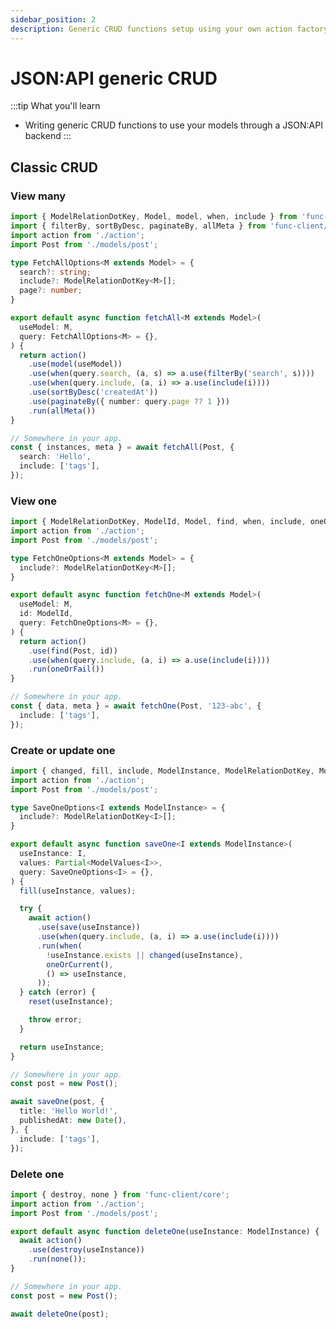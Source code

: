 ```yaml
---
sidebar_position: 2
description: Generic CRUD functions setup using your own action factory.
---
```


# JSON:API generic CRUD

:::tip What you'll learn
- Writing generic CRUD functions to use your models through a JSON:API backend
:::

## Classic CRUD

### View many

```typescript
import { ModelRelationDotKey, Model, model, when, include } from 'func-client/core';
import { filterBy, sortByDesc, paginateBy, allMeta } from 'func-client/jsonapi';
import action from './action';
import Post from './models/post';

type FetchAllOptions<M extends Model> = {
  search?: string;
  include?: ModelRelationDotKey<M>[];
  page?: number;
}

export default async function fetchAll<M extends Model>(
  useModel: M,
  query: FetchAllOptions<M> = {},
) {
  return action()
    .use(model(useModel))
    .use(when(query.search, (a, s) => a.use(filterBy('search', s))))
    .use(when(query.include, (a, i) => a.use(include(i))))
    .use(sortByDesc('createdAt'))
    .use(paginateBy({ number: query.page ?? 1 }))
    .run(allMeta())
}

// Somewhere in your app.
const { instances, meta } = await fetchAll(Post, {
  search: 'Hello',
  include: ['tags'],
});
```

### View one

```typescript
import { ModelRelationDotKey, ModelId, Model, find, when, include, oneOrFail } from 'func-client/core';
import action from './action';
import Post from './models/post';

type FetchOneOptions<M extends Model> = {
  include?: ModelRelationDotKey<M>[];
}

export default async function fetchOne<M extends Model>(
  useModel: M,
  id: ModelId,
  query: FetchOneOptions<M> = {},
) {
  return action()
    .use(find(Post, id))
    .use(when(query.include, (a, i) => a.use(include(i))))
    .run(oneOrFail())
}

// Somewhere in your app.
const { data, meta } = await fetchOne(Post, '123-abc', {
  include: ['tags'],
});
```

### Create or update one

```typescript
import { changed, fill, include, ModelInstance, ModelRelationDotKey, ModelValues, one, reset, save, when } from 'func-client/core';
import action from './action';
import Post from './models/post';

type SaveOneOptions<I extends ModelInstance> = {
  include?: ModelRelationDotKey<I>[];
}

export default async function saveOne<I extends ModelInstance>(
  useInstance: I,
  values: Partial<ModelValues<I>>,
  query: SaveOneOptions<I> = {},
) {
  fill(useInstance, values);

  try {
    await action()
      .use(save(useInstance))
      .use(when(query.include, (a, i) => a.use(include(i))))
      .run(when(
        !useInstance.exists || changed(useInstance),
        oneOrCurrent(),
        () => useInstance,
      ));
  } catch (error) {
    reset(useInstance);

    throw error;
  }

  return useInstance;
}

// Somewhere in your app.
const post = new Post();

await saveOne(post, {
  title: 'Hello World!',
  publishedAt: new Date(),
}, {
  include: ['tags'],
});
```

### Delete one

```javascript
import { destroy, none } from 'func-client/core';
import action from './action';
import Post from './models/post';

export default async function deleteOne(useInstance: ModelInstance) {
  await action()
    .use(destroy(useInstance))
    .run(none());
}

// Somewhere in your app.
const post = new Post();

await deleteOne(post);
```
